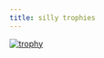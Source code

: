 ```yaml
---
title: silly trophies
---
```



[![trophy](https://github-profile-trophy.vercel.app/?username=jflournoy&no-frame=true&theme=dark_lover)](https://github.com/ryo-ma/github-profile-trophy)

